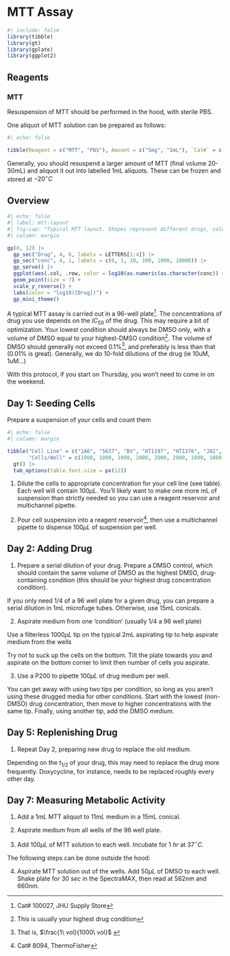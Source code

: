 # MTT Assay {#sec-mtt-assay}
```r
#| include: false
library(tibble)
library(gt)
library(gplate)
library(ggplot2)
```

## Reagents

### MTT

Resuspension of MTT should be performed in the hood, with sterile PBS.

One aliquot of MTT solution can be prepared as follows:

```r
#| echo: false

tibble(Reagent = c("MTT", "PBS"), Amount = c("5mg", "1mL"), `Cat#` = c("114-056-101CS (Core Store)", "298-93-1 (ThermoFisher)")) |> gt()
```

Generally, you should resuspend a larger amount of MTT (final volume 20-30mL) and aliquot it out into labelled 1mL aliquots. These can be frozen and stored at $-20^\circ C$

## Overview


```r
#| echo: false
#| label: mtt-layout
#| fig-cap: "Typical MTT layout. Shapes represent different drugs, color represents concetration."
#| column: margin

gp(8, 12) |> 
  gp_sec("Drug", 4, 6, labels = LETTERS[1:4]) |> 
  gp_sec("conc", 4, 1, labels = c(0, 1, 10, 100, 1000, 10000)) |> 
  gp_serve() |> 
  ggplot(aes(.col, .row, color = log10(as.numeric(as.character(conc)) + 1), shape = Drug)) + 
  geom_point(size = 7) + 
  scale_y_reverse() +
  labs(color = "log10([Drug])") + 
  gp_mini_theme()
```

A typical MTT assay is carried out in a 96-well plate^[Cat# 100027, JHU Supply Store]. The concentrations of drug you use depends on the $IC_{50}$ of the drug. This may require a bit of optimization. Your lowest condition should always be DMSO only, with a volume of DMSO equal to your highest-DMSO condition^[This is usually your highest drug condition]. The volume of DMSO should generally not exceed 0.1%^[That is, $\frac{1\ vol}{1000\ vol}$ ], and preferably is less than that (0.01% is great). Generally, we do 10-fold dilutions of the drug (ie 10uM, 1uM...)

:::{.callout-tip}
With this protocol, if you start on Thursday, you won't need to come in on the weekend.
:::


## Day 1: Seeding Cells

:::{.callout-note}
Prepare a suspension of your cells and count them
:::

```r
#| echo: false
#| column: margin

tibble("Cell Line" = c("1A6", "5637", "BV", "HT1197", "HT1376", "J82", "RT112", "RT4", "RT4v6", "SCaBER", "SW780", "TCCSUP", "UC1", "UC3", "UC6", "UC10", "UC14", "UC15", "UC16", "UC17", "UC18"), 
       "Cells/Well" = c(1000, 1000, 1000, 2000, 2000, 2000, 1000, 1000, 1500, 2500, 1000, 2000, 1000, 500, 350, 1500, 1000, 3000, 4000, 1000, 2000)) |> 
  gt() |> 
  tab_options(table.font.size = px(12))
```

1. Dilute the cells to appropriate concentration for your cell line (see table). Each well will contain $100\mu L$. You'll likely want to make one more mL of suspension than strictly needed so you can use a reagent reservoir and multichannel pipette.

2. Pour cell suspension into a reagent reservoir^[Cat# 8094, ThermoFisher], then use a multichannel pipette to dispense $100\mu L$ of suspension per well.


## Day 2: Adding Drug

1. Prepare a serial dilution of your drug. Prepare a DMSO control, which should contain the same volume of DMSO as the highest DMSO, drug-containing condition (this should be your highest drug concentration condition). 

:::{.callout-tip}
If you only need 1/4 of a 96 well plate for a given drug, you can prepare a serial dilution in 1mL microfuge tubes. Otherwise, use 15mL conicals.
:::

2. Aspirate medium from one 'condition' (usually 1/4 a 96 well plate)

:::{.callout-tip}
Use a filterless $1000\mu L$ tip on the typical 2mL aspirating tip to help aspirate medium from the wells
:::

:::{.callout-warning}
Try not to suck up the cells on the bottom. Tilt the plate towards you and aspirate on the bottom corner to limit then number of cells you aspirate.
:::

3. Use a P200 to pipette $100\mu L$ of drug medium per well.

:::{.callout-tip}
You can get away with using two tips per condition, so long as you aren't using these drugged media for other conditions. Start with the lowest (non-DMSO) drug concentration, then move to higher concentrations with the same tip. Finally, using another tip, add the DMSO medium.
:::


## Day 5: Replenishing Drug

1. Repeat Day 2, preparing new drug to replace the old medium.

:::{.callout-note}
Depending on the $t_{1/2}$ of your drug, this may need to replace the drug more frequently. Doxycycline, for instance, needs to be replaced roughly every other day.
:::

## Day 7: Measuring Metabolic Activity

1. Add a $1mL$ MTT aliquot to $11mL$ medium in a 15mL conical.

2. Aspirate medium from all wells of the 96 well plate.

3. Add $100\mu L$ of MTT solution to each well. Incubate for $1\ hr$ at $37^\circ C$. 


The following steps can be done outside the hood:

4. Aspirate MTT solution out of the wells. Add $50\mu L$ of DMSO to each well. Shake plate for $30\ sec$ in the SpectraMAX, then read at $562nm$ and $660nm$.
